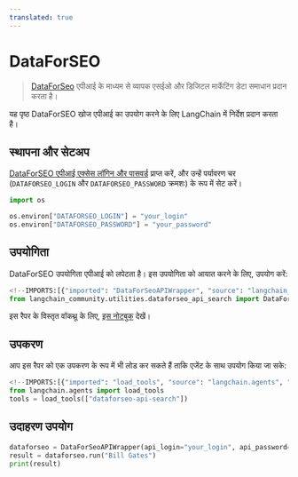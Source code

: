 ```yaml
---
translated: true
---
```


# DataForSEO

>[DataForSeo](https://dataforseo.com/) एपीआई के माध्यम से व्यापक एसईओ और डिजिटल मार्केटिंग डेटा समाधान प्रदान करता है।

यह पृष्ठ DataForSEO खोज एपीआई का उपयोग करने के लिए LangChain में निर्देश प्रदान करता है।

## स्थापना और सेटअप

[DataForSEO एपीआई एक्सेस लॉगिन और पासवर्ड](https://app.dataforseo.com/register) प्राप्त करें, और उन्हें पर्यावरण चर (`DATAFORSEO_LOGIN` और `DATAFORSEO_PASSWORD` क्रमशः) के रूप में सेट करें।

```python
import os

os.environ["DATAFORSEO_LOGIN"] = "your_login"
os.environ["DATAFORSEO_PASSWORD"] = "your_password"
```

## उपयोगिता

DataForSEO उपयोगिता एपीआई को लपेटता है। इस उपयोगिता को आयात करने के लिए, उपयोग करें:

```python
<!--IMPORTS:[{"imported": "DataForSeoAPIWrapper", "source": "langchain_community.utilities.dataforseo_api_search", "docs": "https://api.python.langchain.com/en/latest/utilities/langchain_community.utilities.dataforseo_api_search.DataForSeoAPIWrapper.html", "title": "DataForSEO"}]-->
from langchain_community.utilities.dataforseo_api_search import DataForSeoAPIWrapper
```

इस रैपर के विस्तृत वॉकथ्रू के लिए, [इस नोटबुक](/docs/integrations/tools/dataforseo) देखें।

## उपकरण

आप इस रैपर को एक उपकरण के रूप में भी लोड कर सकते हैं ताकि एजेंट के साथ उपयोग किया जा सके:

```python
<!--IMPORTS:[{"imported": "load_tools", "source": "langchain.agents", "docs": "https://api.python.langchain.com/en/latest/agent_toolkits/langchain_community.agent_toolkits.load_tools.load_tools.html", "title": "DataForSEO"}]-->
from langchain.agents import load_tools
tools = load_tools(["dataforseo-api-search"])
```

## उदाहरण उपयोग

```python
dataforseo = DataForSeoAPIWrapper(api_login="your_login", api_password="your_password")
result = dataforseo.run("Bill Gates")
print(result)
```
